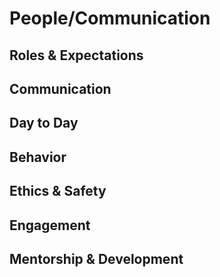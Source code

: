 # People/Communication

## Roles & Expectations

## Communication

## Day to Day

## Behavior

## Ethics & Safety

## Engagement

## Mentorship & Development




